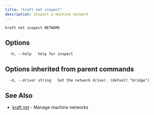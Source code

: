 ```yaml
---
title: "kraft net inspect"
description: Inspect a machine network
---
```


```
kraft net inspect NETWORK
```

## Options

```
  -h, --help   help for inspect
```

## Options inherited from parent commands

```
  -d, --driver string   Set the network driver. (default "bridge")
```

## See Also

* [kraft net](kraft_net.md)	 - Manage machine networks


